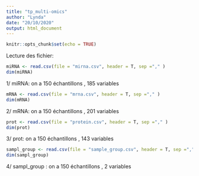 ```yaml
---
title: "tp_multi-omics"
author: "Lynda"
date: "20/10/2020"
output: html_document
---
```


```r
knitr::opts_chunk$set(echo = TRUE)
```


Lecture des fichier:
```r
miRNA <- read.csv(file = "mirna.csv", header = T, sep ="," )
dim(miRNA)
```
1/ miRNA: on a  150 échantillons , 185 variables

```r
mRNA <- read.csv(file = "mrna.csv", header = T, sep ="," )
dim(mRNA)

```
2/ mRNA: on a  150 échantillons , 201 variables


```r
prot <- read.csv(file = "protein.csv", header = T, sep ="," )
dim(prot)

```
3/ prot: on a  150 échantillons , 143 variables

```r
sampl_group <- read.csv(file = "sample_group.csv", header = T, sep ="," )
dim(sampl_group)

```
4/ sampl_group : on a  150 échantillons , 2 variables

